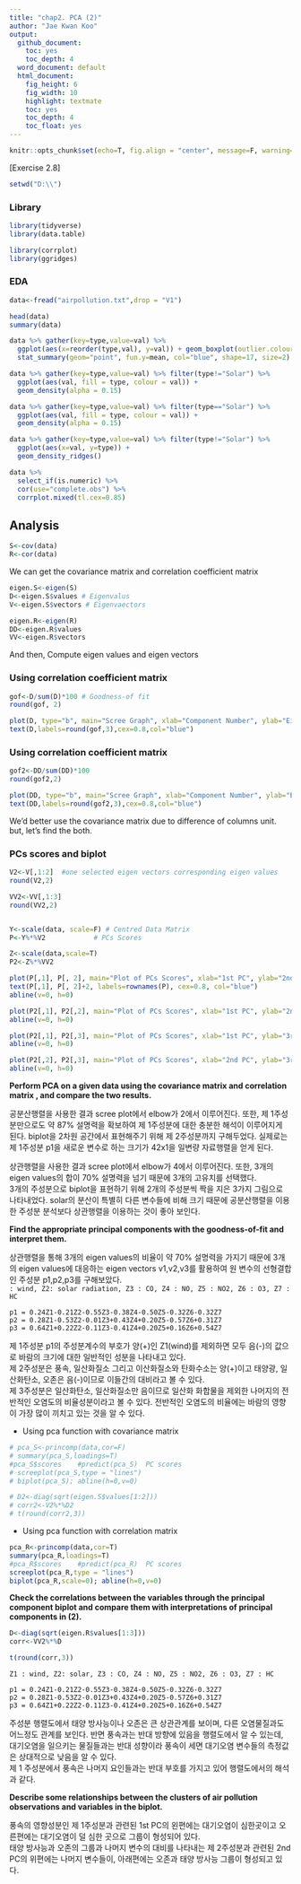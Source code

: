 ```yaml
---
title: "chap2. PCA (2)"
author: "Jae Kwan Koo"
output:
  github_document:
    toc: yes
    toc_depth: 4
  word_document: default
  html_document:
    fig_height: 6
    fig_width: 10
    highlight: textmate
    toc: yes
    toc_depth: 4
    toc_float: yes
---
```


```r
knitr::opts_chunk$set(echo=T, fig.align = "center", message=F, warning=F, fig.height = 5, cache=F, dpi = 300, dev = "png")
```  

[Exercise 2.8]  


```r
setwd("D:\\")
``` 

### Library  

```r
library(tidyverse)
library(data.table)

library(corrplot)
library(ggridges)
```  

### EDA  

```r
data<-fread("airpollution.txt",drop = "V1")

head(data)
summary(data)
```  

```r
data %>% gather(key=type,value=val) %>% 
  ggplot(aes(x=reorder(type,val), y=val)) + geom_boxplot(outlier.colour = "red") + 
  stat_summary(geom="point", fun.y=mean, col="blue", shape=17, size=2)
```  

```r
data %>% gather(key=type,value=val) %>% filter(type!="Solar") %>% 
  ggplot(aes(val, fill = type, colour = val)) +
  geom_density(alpha = 0.15)

data %>% gather(key=type,value=val) %>% filter(type=="Solar") %>% 
  ggplot(aes(val, fill = type, colour = val)) +
  geom_density(alpha = 0.15)
```  

```r
data %>% gather(key=type,value=val) %>% filter(type!="Solar") %>% 
  ggplot(aes(x=val, y=type)) + 
  geom_density_ridges()
```  



```r
data %>% 
  select_if(is.numeric) %>%
  cor(use="complete.obs") %>%
  corrplot.mixed(tl.cex=0.85)
```  

## Analysis  


```r
S<-cov(data)
R<-cor(data)
```  

We can get the covariance matrix and correlation coefficient matrix  




```r
eigen.S<-eigen(S)
D<-eigen.S$values # Eigenvalus
V<-eigen.S$vectors # Eigenvaectors

eigen.R<-eigen(R)
DD<-eigen.R$values
VV<-eigen.R$vectors
```  


And then, Compute eigen values and eigen vectors  

### Using correlation coefficient matrix  

```r
gof<-D/sum(D)*100 # Goodness-of fit
round(gof, 2)

plot(D, type="b", main="Scree Graph", xlab="Component Number", ylab="Eigenvalue")
text(D,labels=round(gof,3),cex=0.8,col="blue")
```  

### Using correlation coefficient matrix  

```r
gof2<-DD/sum(DD)*100
round(gof2,2)

plot(DD, type="b", main="Scree Graph", xlab="Component Number", ylab="Eigenvalue")
text(DD,labels=round(gof2,3),cex=0.8,col="blue")
```  

We'd better use the covariance matrix due to difference of columns unit.  
but, let's find the both.  

### PCs scores and biplot  

```r
V2<-V[,1:2]  #one selected eigen vectors corresponding eigen values
round(V2,2)

VV2<-VV[,1:3]
round(VV2,2)


Y<-scale(data, scale=F) # Centred Data Matrix
P<-Y%*%V2            # PCs Scores

Z<-scale(data,scale=T) 
P2<-Z%*%VV2
```  


```r
plot(P[,1], P[, 2], main="Plot of PCs Scores", xlab="1st PC", ylab="2nd PC")
text(P[,1], P[, 2]+2, labels=rownames(P), cex=0.8, col="blue")
abline(v=0, h=0)
```  

```r
plot(P2[,1], P2[,2], main="Plot of PCs Scores", xlab="1st PC", ylab="2nd PC")
abline(v=0, h=0)

plot(P2[,1], P2[,3], main="Plot of PCs Scores", xlab="1st PC", ylab="3rd PC")
abline(v=0, h=0)

plot(P2[,2], P2[,3], main="Plot of PCs Scores", xlab="2nd PC", ylab="3rd PC")
abline(v=0, h=0)
```  

**Perform PCA on a given data using the covariance matrix and correlation matrix , and compare the two results.  **

공분산행렬을 사용한 결과 scree plot에서 elbow가 2에서 이루어진다. 또한, 제 1주성분만으로도 약 87% 설명력을 확보하여 제 1주성분에 대한 충분한 해석이 이루어지게 된다. biplot을 2차원 공간에서 표현해주기 위해 제 2주성분까지 구해두었다. 실제로는 제 1주성분 p1을 새로운 변수로 하는 크기가 42x1을 일변량 자료행렬을 얻게 된다.  

상관행렬을 사용한 결과 scree plot에서 elbow가 4에서 이루어진다. 또한, 3개의 eigen values의 합이 70% 설명력을 넘기 때문에 3개의 고유치를 선택했다.  
3개의 주성분으로 biplot을 표현하기 위해 2개의 주성분씩 짝을 지은 3가지 그림으로 나타내었다. solar의 분산이 특별히 다른 변수들에 비해 크기 때문에 공분산행렬을 이용한 주성분 분석보다 상관행렬을 이용하는 것이 좋아 보인다.  


**Find the appropriate principal components with the goodness-of-fit and interpret them.  **

상관행렬을 통해 3개의 eigen values의 비율이 약 70% 설명력을 가지기 때문에 3개의 eigen values에 대응하는 eigen vectors v1,v2,v3를 활용하여 원 변수의 선형결합 인 주성분 p1,p2,p3를 구해보았다.  
` : wind, Z2: solar radiation, Z3 : CO, Z4 : NO, Z5 : NO2, Z6 : O3, Z7 : HC`

`p1 = 0.24Z1-0.21Z2-0.55Z3-0.38Z4-0.50Z5-0.32Z6-0.32Z7`  
`p2 = 0.28Z1-0.53Z2-0.01Z3+0.43Z4+0.20Z5-0.57Z6+0.31Z7`  
`p3 = 0.64Z1+0.22Z2-0.11Z3-0.41Z4+0.20Z5+0.16Z6+0.54Z7`  

제 1주성분 p1의 주성분계수의 부호가 양(+)인 Z1(wind)를 제외하면 모두 음(-)의 값으로 바람의 크기에 대한 일반적인 성분을 나타내고 있다.  
제 2주성분은 풍속, 일산화질소 그리고 이산화질소와 탄화수소는 양(+)이고 태양광, 일산화탄소, 오존은 음(-)이므로 이들간의 대비라고 볼 수 있다.  
제 3주성분은 일산화탄소, 일산화질소만 음이므로 일산화 화합물을 제외한 나머지의 전반적인 오염도의 비율성분이라고 볼 수 있다. 전반적인 오염도의 비율에는 바람의 영향이 가장 많이 끼치고 있는 것을 알 수 있다.  

* Using pca function with covariance matrix  

```r
# pca_S<-princomp(data,cor=F)
# summary(pca_S,loadings=T)
#pca_S$scores    #predict(pca_S)  PC scores
# screeplot(pca_S,type = "lines")
# biplot(pca_S); abline(h=0,v=0)
```  

```r
# D2<-diag(sqrt(eigen.S$values[1:2]))
# corr2<-V2%*%D2
# t(round(corr2,3))
```  


* Using pca function with correlation matrix  

```r
pca_R<-princomp(data,cor=T)
summary(pca_R,loadings=T)
#pca_R$scores    #predict(pca_R)  PC scores
screeplot(pca_R,type = "lines")
biplot(pca_R,scale=0); abline(h=0,v=0)
```  





**Check the correlations between the variables through the principal component biplot and compare them with interpretations of principal components in (2).  **

```r
D<-diag(sqrt(eigen.R$values[1:3]))
corr<-VV2%*%D

t(round(corr,3))
```  

`Z1 : wind, Z2: solar, Z3 : CO, Z4 : NO, Z5 : NO2, Z6 : O3, Z7 : HC`  

`p1 = 0.24Z1-0.21Z2-0.55Z3-0.38Z4-0.50Z5-0.32Z6-0.32Z7`  
`p2 = 0.28Z1-0.53Z2-0.01Z3+0.43Z4+0.20Z5-0.57Z6+0.31Z7`  
`p3 = 0.64Z1+0.22Z2-0.11Z3-0.41Z4+0.20Z5+0.16Z6+0.54Z7`  

주성분 행렬도에서 태양 방사능이나 오존은 큰 상관관계를 보이며, 다른 오염물질과도 어느정도 관계를 보인다. 반면 풍속과는 반대 방향에 있음을 행렬도에서 알 수 있는데, 대기오염을 일으키는 물질들과는 반대 성향이라 풍속이 세면 대기오염 변수들의 측정값은 상대적으로 낮음을 알 수 있다.  
제 1 주성분에서 풍속은 나머지 요인들과는 반대 부호를 가지고 있어 행렬도에서의 해석과 같다.  


**Describe some relationships between the clusters of air pollution observations and variables in the biplot.  **

풍속의 영향성분인 제 1주성분과 관련된 1st PC의 왼편에는 대기오염이 심한곳이고 오른편에는 대기오염이 덜 심한 곳으로 그룹이 형성되어 있다.  
태양 방사능과 오존의 그룹과 나머지 변수의 대비를 나타내는 제 2주성분과 관련된 2nd PC의 위편에는 나머지 변수들이, 아래편에는 오존과 태양 방사능 그룹이 형성되고 있다.  




